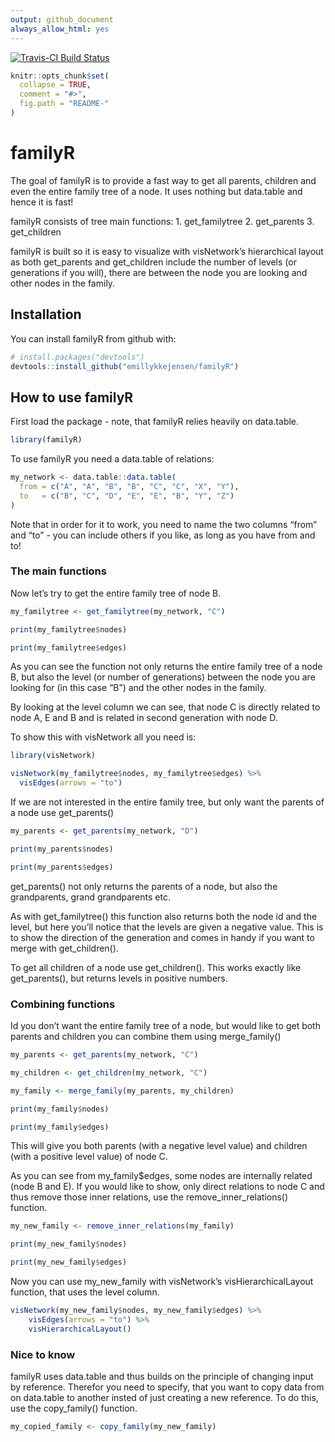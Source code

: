 ```yaml
---
output: github_document
always_allow_html: yes
---
```


<!-- README.md is generated from README.Rmd. Please edit that file -->

[![Travis-CI Build Status](https://travis-ci.org/emillykkejensen/familyR.svg?branch=master)](https://travis-ci.org/emillykkejensen/familyR)

```r
knitr::opts_chunk$set(
  collapse = TRUE,
  comment = "#>",
  fig.path = "README-"
)
```

# familyR

The goal of familyR is to provide a fast way to get all parents, children and even the entire family tree of a node. It uses nothing but data.table and hence it is fast!

familyR consists of tree main functions:
1. get_familytree
2. get_parents
3. get_children

familyR is built so it is easy to visualize with visNetwork's hierarchical layout as both get_parents and get_children include the number of levels (or generations if you will), there are between the node you are looking and other nodes in the family.

## Installation

You can install familyR from github with:

```r
# install.packages("devtools")
devtools::install_github("emillykkejensen/familyR")
```

## How to use familyR

First load the package - note, that familyR relies heavily on data.table.

```r
library(familyR)
```

To use familyR you need a data.table of relations:

```r
my_network <- data.table::data.table(
  from = c("A", "A", "B", "B", "C", "C", "X", "Y"),
  to   = c("B", "C", "D", "E", "E", "B", "Y", "Z")
)
```

Note that in order for it to work, you need to name the two columns "from" and "to" - you can include others if you like, as long as you have from and to!

### The main functions

Now let's try to get the entire family tree of node B.

```r
my_familytree <- get_familytree(my_network, "C")

print(my_familytree$nodes)

print(my_familytree$edges)
```

As you can see the function not only returns the entire family tree of a node B, but also the level (or number of generations) between the node you are looking for (in this case "B") and the other nodes in the family.

By looking at the level column we can see, that node C is directly related to node A, E and B and is related in second generation with node D.

To show this with visNetwork all you need is:

```r
library(visNetwork)

visNetwork(my_familytree$nodes, my_familytree$edges) %>%
  visEdges(arrows = "to")
```

If we are not interested in the entire family tree, but only want the parents of a node use get_parents()

```r
my_parents <- get_parents(my_network, "D")

print(my_parents$nodes)

print(my_parents$edges)
```

get_parents() not only returns the parents of a node, but also the grandparents, grand grandparents etc.

As with get_familytree() this function also returns both the node id and the level, but here you'll notice that the levels are given a negative value. This is to show the direction of the generation and comes in handy if you want to merge with get_children().

To get all children of a node use get_children(). This works exactly like get_parents(), but returns levels in positive numbers.

### Combining functions

Id you don't want the entire family tree of a node, but would like to get both parents and children you can combine them using merge_family()

```r
my_parents <- get_parents(my_network, "C")

my_children <- get_children(my_network, "C")

my_family <- merge_family(my_parents, my_children)

print(my_family$nodes)

print(my_family$edges)
```

This will give you both parents (with a negative level value) and children (with a positive level value) of node C.

As you can see from my_family$edges, some nodes are internally related (node B and E). If you would like to show, only direct relations to node C and thus remove those inner relations, use the remove_inner_relations() function.

```r
my_new_family <- remove_inner_relations(my_family)

print(my_new_family$nodes)

print(my_new_family$edges)
```

Now you can use my_new_family with visNetwork's visHierarchicalLayout function, that uses the level column.

```r
visNetwork(my_new_family$nodes, my_new_family$edges) %>% 
    visEdges(arrows = "to") %>%
    visHierarchicalLayout()
```

### Nice to know

familyR uses data.table and thus builds on the principle of changing input by reference. Therefor you need to specify, that you want to copy data from on data.table to another insted of just creating a new reference. To do this, use the copy_family() function.

```r
my_copied_family <- copy_family(my_new_family)
```
